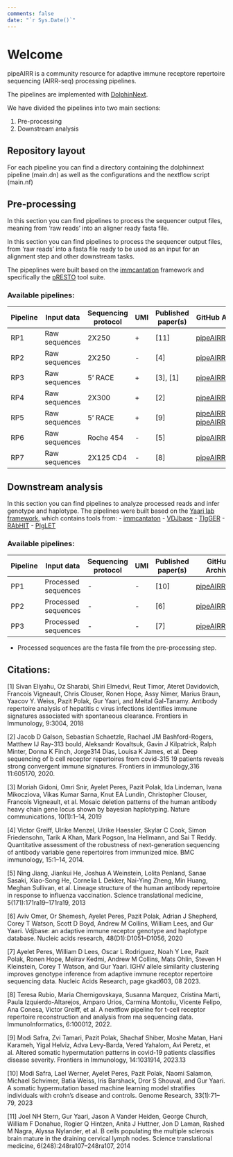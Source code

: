 ---
comments: false
date: "`r Sys.Date()`"
---

# Welcome {.unnumbered}


pipeAIRR is a community resource for adaptive immune receptore repertoire sequencing (AIRR-seq) processing pipelines.

The pipelines are implemented with [DolphinNext](https://dolphinnext.readthedocs.io/en/latest/index.html#).

We have divided the pipelines into two main sections:

1. Pre-processing
2. Downstream analysis

##  Repository layout

For each pipeline you can find a directory containing the dolphinnext pipeline (main.dn) as well as the configurations and the nextflow script (main.nf)


## Pre-processing

In this section you can find pipelines to process the sequencer output files, meaning from 'raw reads' into an aligner ready fasta file.

In this section you can find pipelines to process the sequencer output files, from ‘raw reads’ into a fasta file ready to be used as an input for an alignment step and other downstream tasks.

The pipeplines were built based on the [immcantation](https://immcantation.readthedocs.io/en/stable/) framework and specifically the [pRESTO](https://presto.readthedocs.io/) tool suite.



### Available pipelines:


| Pipeline       | Input data | Sequencing protocol | UMI        | Published paper(s)                      | GitHub Archive        | Zenodo DOI    |
|-----------------------|---------------------|------------------------------|---------------------|--------------------------------------------------|--------------------------------|--------------------------------|
| RP1 | Raw  sequences           | 2X250      | +    | [11]              | [pipeAIRR/RP1](https://github.com/pipeAIRR/RP1) | 8323986   |
| RP2 | Raw  sequences                 | 2X250      | - | [4] | [pipeAIRR/RP2](https://github.com/pipeAIRR/RP2) |   8324014   |
| RP3 | Raw  sequences                 | 5' RACE                      | + |  [3], [1]      | [pipeAIRR/RP3](https://github.com/pipeAIRR/RP3) |   8324028   |
| RP4 | Raw  sequences                 | 2X300      | + | [2]         | [pipeAIRR/RP4](https://github.com/pipeAIRR/RP4) |   8324048   |
| RP5 | Raw  sequences                 | 5' RACE                      | + | [9]       | [pipeAIRR/RP5A](https://github.com/pipeAIRR/RP5A), [pipeAIRR/RP5B](https://github.com/pipeAIRR/RP5B)                 | 8324054, 8324060   |
| RP6 | Raw  sequences                 | Roche 454                    | -  | [5]        | [pipeAIRR/RP6](https://github.com/pipeAIRR/RP6)  | 8324062   |
| RP7 | Raw  sequences                 | 2X125 CD4                    | -  | [8]       | [pipeAIRR/RP7](https://github.com/pipeAIRR/RP7)  | 8324082   |


## Downstream analysis

In this section you can find pipelines to analyze processed reads and infer genotype and haplotype.
The pipelines were built based on the [Yaari lab framework](https://hub.docker.com/repository/docker/peresay/suite), which contains tools from:
- [immcantaton](https://immcantation.readthedocs.io/en/stable/)
- [VDJbase](vdjbase.org)
- [TIgGER](https://tigger.readthedocs.io/en/stable/)
- [RAbHIT](https://yaarilab.bitbucket.io/RAbHIT/)
- [PIgLET](https://yaarilab.github.io/IGHV_reference_book/piglet_package.html)

### Available pipelines:

| Pipeline       | Input data | Sequencing protocol | UMI        | Published paper(s)                      | GitHub Archive        | Zenodo DOI    |
|-----------------------|---------------------|------------------------------|---------------------|--------------------------------------------------|--------------------------------|--------------------------------|
| PP1  | Processed sequences | -           | -  | [10]        | [pipeAIRR/PP1](https://github.com/pipeAIRR/PP1)  | 8323784    |
| PP2  | Processed sequences | -           | -  | [6]         | [pipeAIRR/PP2](https://github.com/pipeAIRR/PP2)  | 8323869    |
| PP3 | Processed sequences | -           | -  | [7]     | [pipeAIRR/PP3](https://github.com/pipeAIRR/PP3) | 8323949   |

 * Processed sequences are the fasta file from the pre-processing step.


## Citations:

[1] Sivan Eliyahu, Oz Sharabi, Shiri Elmedvi, Reut Timor, Ateret Davidovich, Francois Vigneault, Chris Clouser, Ronen Hope, Assy Nimer, Marius Braun, Yaacov Y. Weiss, Pazit Polak, Gur Yaari, and Meital Gal-Tanamy. Antibody repertoire analysis of hepatitis c virus infections identifies immune signatures associated with spontaneous clearance. Frontiers in Immunology, 9:3004, 2018

[2] Jacob D Galson, Sebastian Schaetzle, Rachael JM Bashford-Rogers, Matthew IJ Ray-313 bould, Aleksandr Kovaltsuk, Gavin J Kilpatrick, Ralph Minter, Donna K Finch, Jorge314 Dias, Louisa K James, et al. Deep sequencing of b cell receptor repertoires from covid-315 19 patients reveals strong convergent immune signatures. Frontiers in immunology,316 11:605170, 2020.

[3] Moriah Gidoni, Omri Snir, Ayelet Peres, Pazit Polak, Ida Lindeman, Ivana Mikocziova, Vikas Kumar Sarna, Knut EA Lundin, Christopher Clouser, Francois Vigneault, et al. Mosaic deletion patterns of the human antibody heavy chain gene locus shown by bayesian haplotyping. Nature communications, 10(1):1–14, 2019

[4] Victor Greiff, Ulrike Menzel, Ulrike Haessler, Skylar C Cook, Simon Friedensohn, Tarik A Khan, Mark Pogson, Ina Hellmann, and Sai T Reddy. Quantitative assessment of the robustness of next-generation sequencing of antibody variable gene repertoires from immunized mice. BMC immunology, 15:1–14, 2014.

[5] Ning Jiang, Jiankui He, Joshua A Weinstein, Lolita Penland, Sanae Sasaki, Xiao-Song He, Cornelia L Dekker, Nai-Ying Zheng, Min Huang, Meghan Sullivan, et al. Lineage structure of the human antibody repertoire in response to influenza vaccination. Science translational medicine, 5(171):171ra19–171ra19, 2013

[6] Aviv Omer, Or Shemesh, Ayelet Peres, Pazit Polak, Adrian J Shepherd, Corey T Watson, Scott D Boyd, Andrew M Collins, William Lees, and Gur Yaari. Vdjbase: an adaptive immune receptor genotype and haplotype database. Nucleic acids research, 48(D1):D1051–D1056, 2020

[7] Ayelet Peres, William D Lees, Oscar L Rodriguez, Noah Y Lee, Pazit Polak, Ronen Hope, Meirav Kedmi, Andrew M Collins, Mats Ohlin, Steven H Kleinstein, Corey T Watson, and Gur Yaari. IGHV allele similarity clustering improves genotype inference from adaptive immune receptor repertoire sequencing data. Nucleic Acids Research, page gkad603, 08 2023.

[8] Teresa Rubio, Maria Chernigovskaya, Susanna Marquez, Cristina Marti, Paula Izquierdo-Altarejos, Amparo Urios, Carmina Montoliu, Vicente Felipo, Ana Conesa, Victor Greiff, et al. A nextflow pipeline for t-cell receptor repertoire reconstruction and analysis from rna sequencing data. ImmunoInformatics, 6:100012, 2022.

[9] Modi Safra, Zvi Tamari, Pazit Polak, Shachaf Shiber, Moshe Matan, Hani Karameh, Yigal Helviz, Adva Levy-Barda, Vered Yahalom, Avi Peretz, et al. Altered somatic hypermutation patterns in covid-19 patients classifies disease severity. Frontiers in Immunology, 14:1031914, 2023.13

[10] Modi Safra, Lael Werner, Ayelet Peres, Pazit Polak, Naomi Salamon, Michael Schvimer, Batia Weiss, Iris Barshack, Dror S Shouval, and Gur Yaari. A somatic hypermutation based machine learning model stratifies individuals with crohn’s disease and controls. Genome Research, 33(1):71–79, 2023

[11] Joel NH Stern, Gur Yaari, Jason A Vander Heiden, George Church, William F Donahue, Rogier Q Hintzen, Anita J Huttner, Jon D Laman, Rashed M Nagra, Alyssa Nylander, et al. B cells populating the multiple sclerosis brain mature in the draining cervical lymph nodes. Science translational medicine, 6(248):248ra107–248ra107, 2014
